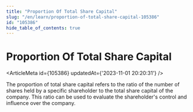 ```yaml
---
title: "Proportion Of Total Share Capital"
slug: "/en/learn/proportion-of-total-share-capital-105386"
id: "105386"
hide_table_of_contents: true
---
```



# Proportion Of Total Share Capital

<ArticleMeta id={105386} updatedAt={'2023-11-01 20:20:31'} />
<div className='border-solid border-b border-t-0 my-4 border-[var(--ifm-color-gray-300)]' />

The proportion of total share capital refers to the ratio of the number of shares held by a specific shareholder to the total share capital of the company. This ratio can be used to evaluate the shareholder's control and influence over the company.
